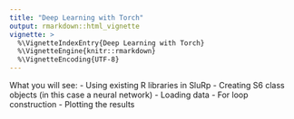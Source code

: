 ```yaml
---
title: "Deep Learning with Torch"
output: rmarkdown::html_vignette
vignette: >
  %\VignetteIndexEntry{Deep Learning with Torch}
  %\VignetteEngine{knitr::rmarkdown}
  %\VignetteEncoding{UTF-8}
---
```


What you will see:
- Using existing R libraries in SluRp
- Creating S6 class objects (in this case a neural network)
- Loading data
- For loop construction
- Plotting the results